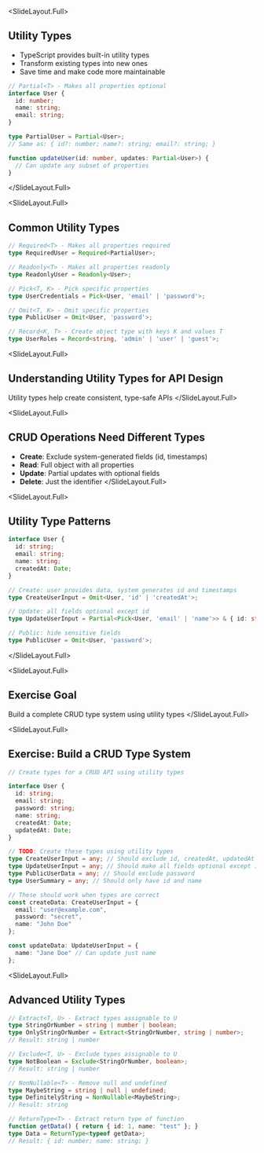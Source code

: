 
<SlideLayout.Full>
## Utility Types

- TypeScript provides built-in utility types
- Transform existing types into new ones
- Save time and make code more maintainable

```typescript
// Partial<T> - Makes all properties optional
interface User {
  id: number;
  name: string;
  email: string;
}

type PartialUser = Partial<User>;
// Same as: { id?: number; name?: string; email?: string; }

function updateUser(id: number, updates: Partial<User>) {
  // Can update any subset of properties
}
```
</SlideLayout.Full>

<SlideLayout.Full>
## Common Utility Types
<CodeDisplay >
  <File name="example.typescript">
    
```typescript
// Required<T> - Makes all properties required
type RequiredUser = Required<PartialUser>;

// Readonly<T> - Makes all properties readonly
type ReadonlyUser = Readonly<User>;

// Pick<T, K> - Pick specific properties
type UserCredentials = Pick<User, 'email' | 'password'>;

// Omit<T, K> - Omit specific properties
type PublicUser = Omit<User, 'password'>;

// Record<K, T> - Create object type with keys K and values T
type UserRoles = Record<string, 'admin' | 'user' | 'guest'>;
```
    
  </File>
</CodeDisplay>
</SlideLayout.Full>

<SlideLayout.Full>
## Understanding Utility Types for API Design

Utility types help create consistent, type-safe APIs
</SlideLayout.Full>

<SlideLayout.Full>
## CRUD Operations Need Different Types

- **Create**: Exclude system-generated fields (id, timestamps)
- **Read**: Full object with all properties
- **Update**: Partial updates with optional fields
- **Delete**: Just the identifier
</SlideLayout.Full>

<SlideLayout.Full>
## Utility Type Patterns

```typescript
interface User {
  id: string;
  email: string;
  name: string;
  createdAt: Date;
}

// Create: user provides data, system generates id and timestamps
type CreateUserInput = Omit<User, 'id' | 'createdAt'>;

// Update: all fields optional except id
type UpdateUserInput = Partial<Pick<User, 'email' | 'name'>> & { id: string };

// Public: hide sensitive fields
type PublicUser = Omit<User, 'password'>;
```
</SlideLayout.Full>

<SlideLayout.Full>
## Exercise Goal

Build a complete CRUD type system using utility types
</SlideLayout.Full>

<SlideLayout.Full>
## Exercise: Build a CRUD Type System
<CodeDisplay >
  <File name="example.typescript">
    
```typescript
// Create types for a CRUD API using utility types

interface User {
  id: string;
  email: string;
  password: string;
  name: string;
  createdAt: Date;
  updatedAt: Date;
}

// TODO: Create these types using utility types
type CreateUserInput = any; // Should exclude id, createdAt, updatedAt
type UpdateUserInput = any; // Should make all fields optional except id
type PublicUserData = any; // Should exclude password
type UserSummary = any; // Should only have id and name

// These should work when types are correct
const createData: CreateUserInput = {
  email: "user@example.com",
  password: "secret",
  name: "John Doe"
};

const updateData: UpdateUserInput = {
  name: "Jane Doe" // Can update just name
};
```
    
  </File>
</CodeDisplay>
</SlideLayout.Full>

<SlideLayout.Full>
## Advanced Utility Types
<CodeDisplay >
  <File name="example.typescript">
    
```typescript
// Extract<T, U> - Extract types assignable to U
type StringOrNumber = string | number | boolean;
type OnlyStringOrNumber = Extract<StringOrNumber, string | number>;
// Result: string | number

// Exclude<T, U> - Exclude types assignable to U
type NotBoolean = Exclude<StringOrNumber, boolean>;
// Result: string | number

// NonNullable<T> - Remove null and undefined
type MaybeString = string | null | undefined;
type DefinitelyString = NonNullable<MaybeString>;
// Result: string

// ReturnType<T> - Extract return type of function
function getData() { return { id: 1, name: "test" }; }
type Data = ReturnType<typeof getData>;
// Result: { id: number; name: string; }
```
    
  </File>
</CodeDisplay>
</SlideLayout.Full>